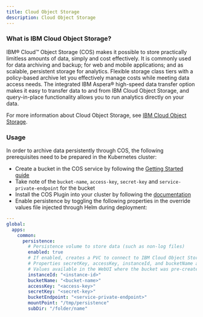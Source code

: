 ```yaml
---
title: Cloud Object Storage
description: Cloud Object Storage
---
```


### What is IBM Cloud Object Storage?

IBM® Cloud&trade; Object Storage (COS) makes it possible to store practically limitless amounts of data, simply and cost effectively.
It is commonly used for data archiving and backup; for web and mobile applications; and as scalable, persistent storage for analytics.
Flexible storage class tiers with a policy-based archive let you effectively manage costs while meeting data access needs.
The integrated IBM Aspera® high-speed data transfer option makes it easy to transfer data to and from IBM Cloud Object Storage, and query-in-place functionality allows you to run analytics directly on your data.

For more information about Cloud Object Storage, see [IBM Cloud Object Storage](https://www.ibm.com/cloud/object-storage).

### Usage

In order to archive data persistently through COS, the following prerequisites need to be prepared in the Kubernetes cluster:

* Create a bucket in the COS service by following the [Getting Started guide](https://cloud.ibm.com/docs/services/cloud-object-storage?topic=cloud-object-storage-getting-started)
* Take note of the `bucket-name`, `access-key`, `secret-key` and `service-private-endpoint` for the bucket
* Install the COS Plugin into your cluster by following the [documentation](https://cloud.ibm.com/docs/containers?topic=containers-object_storage)
* Enable persistence by toggling the following properties in the override values file injected through Helm during deployment:

<Tabs>

<Tab label="IBM Kubernetes Service">
<Row>
<Column>

```yaml path=iks-values.yaml src=/resources/iks-values.yaml
---
global:
  apps:
    common:
      persistence:
        # Persistence volume to store data (such as non-log files)
        enabled: true
        # If enabled, creates a PVC to connect to IBM Cloud Object Storage
        # Properties secretKey, accessKey, instanceId, and bucketName are required
        # Values available in the WebUI where the bucket was pre-created
        instanceId: "<instance-id>"
        bucketName: "<bucket-name>"
        accessKey: "<access-key>"
        secretKey: "<secret-key>"
        bucketEndpoint: "<service-private-endpoint>"
        mountPoint: "/tmp/persistence"
        subDir: "/folder/name"
```

</Column>
</Row>
</Tab>

</Tabs>
